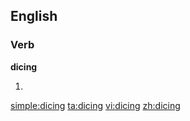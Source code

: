 
==English==

===Verb===
'''dicing'''

# {{present participle of|[[dice]]}}

[[simple:dicing]]
[[ta:dicing]]
[[vi:dicing]]
[[zh:dicing]]